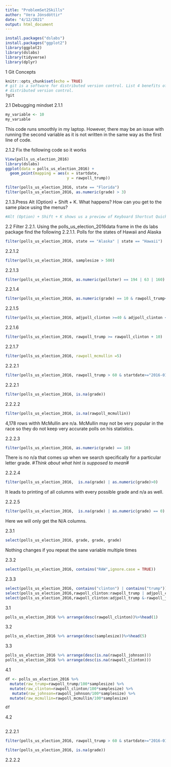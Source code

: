 ```yaml
---
title: "ProblemSet2Skills"
author: "Vera Jónsdóttir"
date: "4/12/2021"
output: html_document
---
```


```r
install.packages("dslabs")
install.packages("ggplot2")
library(ggplot2)
library(dslabs)
library(tidyverse)
library(dplyr)
```


1 Git Concepts
```r
knitr::opts_chunk$set(echo = TRUE)
# git is a software for distributed version control. List 4 benefits of 
# distributed version control.
?git
```
2.1  Debugging mindset
2.1.1
```r
my_variable <- 10
my_varıable
```
This code runs smoothly in my laptop. However, there may be an issue with 
running the second variable as it is not written in the same way as the first
line of code.

2.1.2 Fix the following code so it works
```r

View(polls_us_election_2016)
library(dslabs)
ggplot(data = polls_us_election_2016) +
  geom_point(mapping = aes(x = startdate,
                           y = rawpoll_trump))

filter(polls_us_election_2016, state == "Florida")
filter(polls_us_election_2016, as.numeric(grade) > 3)

```
2.1.3.Press Alt (Option) + Shift + K. What happens? How can you get to the same place using the menus?
```r
#Alt (Option) + Shift + K shows us a preview of Keyboard Shortcut Quick References
```

2.2  Filter 
2.2.1. Using the polls_us_election_2016data frame in the ds labs package find the following
2.2.1.1. Polls for the states of Hawaii and Alaska
```r
filter(polls_us_election_2016, state == "Alaska" | state == "Hawaii")
```
2.2.1.2
```r
filter(polls_us_election_2016, samplesize > 500)
```
2.2.1.3
```r
filter(polls_us_election_2016, as.numeric(pollster) == 194 | 63 | 160)

```
2.2.1.4
```r
filter(polls_us_election_2016, as.numeric(grade) == 10 & rawpoll_trump<30)
```
2.2.1.5
```r
filter(polls_us_election_2016, adjpoll_clinton >=40 & adjpoll_clinton <=60 )
```
2.2.1.6
```r
filter(polls_us_election_2016, rawpoll_trump >= rawpoll_clinton + 10)
```
2.2.1.7
```r
filter(polls_us_election_2016, rawpoll_mcmullin =5)
```

2.2.2.1
```r
filter(polls_us_election_2016, rawpoll_trump > 60 & startdate>="2016-01-01" & startdate<="2016-01-31")
```
2.2.2.1
```r
filter(polls_us_election_2016, is.na(grade))
```
2.2.2.2
```r
filter(polls_us_election_2016, is.na(rawpoll_mcmullin))

```
4,178 rows withh McMullin are n/a. McMullin may not be very popular in the race so they do not keep very accurate polls on his statistics. 

2.2.2.3
```r
filter(polls_us_election_2016, as.numeric(grade) == 10)
```
There is no n/a that comes up when we search specifically for a particular letter grade.
#*Think about what hint is supposed to mean*#

2.2.2.4
```r
filter(polls_us_election_2016,  is.na(grade) | as.numeric(grade)>0)
```
It leads to printing of all columns with every possible grade and n/a as well.

2.2.2.5
```r
filter(polls_us_election_2016,  is.na(grade) | as.numeric(grade) == 0)

```
Here we will only get the N/A columns.

2.3.1
```r
select(polls_us_election_2016, grade, grade, grade)
```
Nothing changes if you repeat the sane variable multiple times

2.3.2
```r
select(polls_us_election_2016, contains("RAW",ignore.case = TRUE))
```
2.3.3
```r
select(polls_us_election_2016, contains("clinton") | contains("trump"))
select(polls_us_election_2016,rawpoll_clinton:rawpoll_trump | adjpoll_clinton:adjpoll_trump )
select(polls_us_election_2016,rawpoll_clinton:adjpoll_trump &-rawpoll_johnson & -rawpoll_mcmullin)
```

3.1
```r
polls_us_election_2016 %>% arrange(desc(rawpoll_clinton))%>%head(1)
```
3.2
```r
polls_us_election_2016 %>% arrange(desc(samplesize))%>%head(5)
```
3.3
```r
polls_us_election_2016 %>% arrange(desc(is.na(rawpoll_johnson)))
polls_us_election_2016 %>% arrange(desc(is.na(rawpoll_clinton)))

```
4.1
```r
df <- polls_us_election_2016 %>% 
  mutate(raw_trump=rawpoll_trump/100*samplesize) %>%       
  mutate(raw_clinton=rawpoll_clinton/100*samplesize) %>%
   mutate(raw_johnson=rawpoll_johnson/100*samplesize) %>%       
  mutate(raw_mcmullin=rawpoll_mcmullin/100*samplesize)

df
```
4.2
```r

```





2.2.2.1
```r
filter(polls_us_election_2016, rawpoll_trump > 60 & startdate>="2016-01-01" & startdate<="2016-01-31")
```
```r
filter(polls_us_election_2016, is.na(grade))
```
2.2.2.2
```r

```



